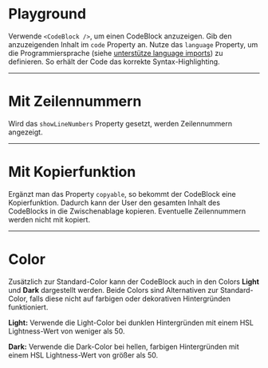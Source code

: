 # Playground

Verwende `<CodeBlock />`, um einen CodeBlock anzuzeigen. Gib den anzuzeigenden
Inhalt im `code` Property an. Nutze das `language` Property, um die
Programmiersprache (siehe
[unterstütze language imports](https://github.com/react-syntax-highlighter/react-syntax-highlighter/blob/HEAD/AVAILABLE_LANGUAGES_HLJS.MD))
zu definieren. So erhält der Code das korrekte Syntax-Highlighting.

<LiveCodeEditor />

---

# Mit Zeilennummern

Wird das `showLineNumbers` Property gesetzt, werden Zeilennummern angezeigt.

<LiveCodeEditor example="lineNumbers" editorCollapsed />

---

# Mit Kopierfunktion

Ergänzt man das Property `copyable`, so bekommt der CodeBlock eine
Kopierfunktion. Dadurch kann der User den gesamten Inhalt des CodeBlocks in die
Zwischenablage kopieren. Eventuelle Zeilennummern werden nicht mit kopiert.

<LiveCodeEditor example="copyable" editorCollapsed />

---

# Color

Zusätzlich zur Standard-Color kann der CodeBlock auch in den Colors **Light**
und **Dark** dargestellt werden. Beide Colors sind Alternativen zur
Standard-Color, falls diese nicht auf farbigen oder dekorativen Hintergründen
funktioniert.

<LiveCodeEditor example="dark" bgColor="light" editorCollapsed />

<LiveCodeEditor example="light" bgColor="dark" editorCollapsed />

**Light:** Verwende die Light-Color bei dunklen Hintergründen mit einem HSL
Lightness-Wert von weniger als 50.

**Dark:** Verwende die Dark-Color bei hellen, farbigen Hintergründen mit einem
HSL Lightness-Wert von größer als 50.

